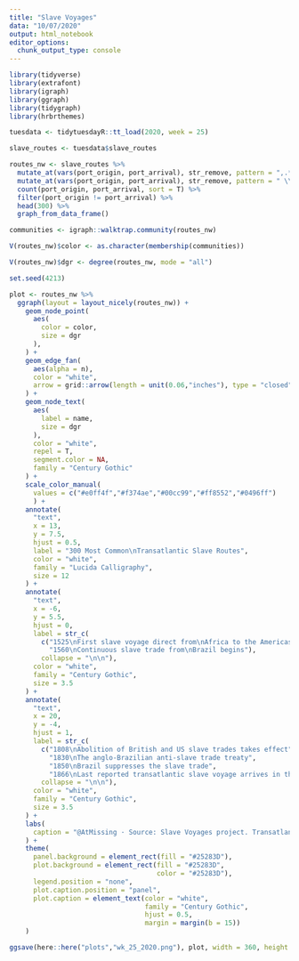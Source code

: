 ```yaml
---
title: "Slave Voyages"
data: "10/07/2020"
output: html_notebook
editor_options: 
  chunk_output_type: console
---
```


```r
library(tidyverse)
library(extrafont)
library(igraph)
library(ggraph)
library(tidygraph)
library(hrbrthemes)
```

```r
tuesdata <- tidytuesdayR::tt_load(2020, week = 25)

slave_routes <- tuesdata$slave_routes
```

```r
routes_nw <- slave_routes %>% 
  mutate_at(vars(port_origin, port_arrival), str_remove, pattern = ",.*$") %>% 
  mutate_at(vars(port_origin, port_arrival), str_remove, pattern = " \\(.*$") %>% 
  count(port_origin, port_arrival, sort = T) %>% 
  filter(port_origin != port_arrival) %>% 
  head(300) %>% 
  graph_from_data_frame()

communities <- igraph::walktrap.community(routes_nw)

V(routes_nw)$color <- as.character(membership(communities))

V(routes_nw)$dgr <- degree(routes_nw, mode = "all")
```

```r
set.seed(4213)

plot <- routes_nw %>% 
  ggraph(layout = layout_nicely(routes_nw)) +
    geom_node_point(
      aes(
        color = color,
        size = dgr
      ),
    ) +
    geom_edge_fan(
      aes(alpha = n), 
      color = "white",
      arrow = grid::arrow(length = unit(0.06,"inches"), type = "closed")
    ) +
    geom_node_text(
      aes(
        label = name, 
        size = dgr
      ),
      color = "white",
      repel = T,
      segment.color = NA,
      family = "Century Gothic"
    ) +
    scale_color_manual(
      values = c("#e0ff4f","#f374ae","#00cc99","#ff8552","#0496ff")
      ) +
    annotate(
      "text", 
      x = 13, 
      y = 7.5, 
      hjust = 0.5,
      label = "300 Most Common\nTransatlantic Slave Routes",
      color = "white",
      family = "Lucida Calligraphy",
      size = 12
    ) +
    annotate(
      "text", 
      x = -6, 
      y = 5.5, 
      hjust = 0,
      label = str_c(
        c("1525\nFirst slave voyage direct from\nAfrica to the Americas",
          "1560\nContinuous slave trade from\nBrazil begins"), 
        collapse = "\n\n"),
      color = "white",
      family = "Century Gothic",
      size = 3.5
    ) +
    annotate(
      "text", 
      x = 20, 
      y = -4, 
      hjust = 1,
      label = str_c(
        c("1808\nAbolition of British and US slave trades takes effect",
          "1830\nThe anglo-Brazilian anti-slave trade treaty", 
          "1850\nBrazil suppresses the slave trade",
          "1866\nLast reported transatlantic slave voyage arrives in the Americas"), 
        collapse = "\n\n"),
      color = "white",
      family = "Century Gothic",
      size = 3.5
    ) +
    labs(
      caption = "@AtMissing · Source: Slave Voyages project. Transatlantic Slave Trade"
    ) +
    theme(
      panel.background = element_rect(fill = "#25283D"),
      plot.background = element_rect(fill = "#25283D", 
                                     color = "#25283D"),
      legend.position = "none",
      plot.caption.position = "panel",
      plot.caption = element_text(color = "white", 
                                  family = "Century Gothic", 
                                  hjust = 0.5,
                                  margin = margin(b = 15))
    )

ggsave(here::here("plots","wk_25_2020.png"), plot, width = 360, height = 286.8, units = "mm", dpi = "retina")
```
